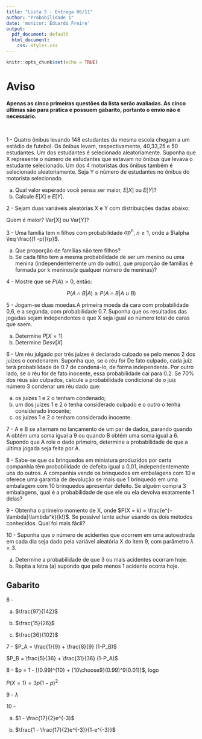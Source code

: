 ```yaml
---
title: "Lista 5 - Entrega 06/11"
author: "Probabilidade 1"
date: 'monitor: Eduardo Freire'
output:
  pdf_document: default
  html_document:
    css: styles.css
---
```


```r
knitr::opts_chunk$set(echo = TRUE)
```

# Aviso

**Apenas as cinco primeiras questões da lista serão avaliadas. As cinco últimas são para prática e possuem gabarito, portanto o envio não é necessário.**


<br>

1 -  Quatro ônibus levando 148 estudantes da mesma escola chegam a um estádio de futebol. Os ônibus levam, respectivamente, 40,33,25 e 50 estudantes. Um dos estudantes é selecionado aleatoriamente. Suponha que X represente o número de estudantes que estavam no ônibus que levava o estudante selecionado. Um dos 4 motoristas dos ônibus também é selecionado aleatoriamente. Seja Y o número de estudantes no ônibus do motorista selecionado.

(a) Qual valor esperado você pensa ser maior, $E[X]$ ou $E[Y]$?
(b) Calcule $E[X]$ e $E[Y]$. 



2 - Sejam duas variáveis aleatórias X e Y com distribuições dadas abaixo:

\begin{center}
\begin{tabular}{ |c|c|c|c| }
 \hline
 $X$ & 0 & 1 & 2 \\
 \hline
 $f_X(x)$ & 0.2 & 0.3 & 0.5 \\
 \hline
\end{tabular}
\end{center}


\begin{center}
\begin{tabular}{ |c|c|c|c| }
 \hline
 $Y$ & 0 & 1 & 2\\
 \hline
 $f_Y(y)$ & 0.4 & 0.4 & 0.2 \\
 \hline
\end{tabular}
\end{center}


Quem é maior? Var[X] ou Var[Y]?


3 - Uma família tem n filhos com probabilidade $\alpha p^n$, $n \geq 1$, onde a $\alpha \leq \frac{(1 -p)}{p}$.

(a) Que proporção de famílias não tem filhos?
(b) Se cada filho tem a mesma probabilidade de ser um menino ou uma menina (independentemente um do outro), que proporção de famílias é formada por k meninos(e qualquer número de meninas)?


4 - Mostre que se $P(A)> 0$, então:

$$P(A\cap B|A) \geq P(A\cap B|A\cup B)$$


5 - Jogam-se duas moedas.A primeira moeda dá cara com probabilidade 0,6, e a segunda, com probabilidade 0.7. Suponha que os resultados das jogadas sejam independentes e que X seja igual ao número total de caras que saem.

(a) Determine $P[X = 1]$
(b) Determine $Desv[X]$



6 - Um réu julgado por três juízes é declarado culpado se pelo menos 2 dos juízes o condenarem. Suponha que, se o réu for De fato culpado, cada juiz terá probabilidade de 0.7 de condená-lo, de forma independente. Por outro lado, se o réu for de fato inocente, essa probabilidade cai para 0.2. Se 70% dos réus são culpados, calcule a probabilidade condicional de o juiz número 3 condenar um réu dado que:

(a) os juízes 1 e 2 o tenham condenado;
(b) um dos juízes 1 e 2 o tenha considerado culpado e o outro o tenha considerado inocente;
(c) os juízes 1 e 2 o tenham considerado
inocente.

7 - A e B se alternam no lançamento de um par de dados, parando quando A obtém uma soma igual a 9 ou quando B obtém uma soma igual a 6. Supondo que A role o dado primeiro, determine a probabilidade de que a última jogada seja feita por A.

8 - Sabe-se que os brinquedos em miniatura produzidos por certa companhia têm probabilidade de defeito igual a 0,01, independentemente uns do outros. A companhia vende os brinquedos em embalagens com 10 e oferece uma garantia de devolução se mais que 1 brinquedo em uma embalagem com 10 brinquedos apresentar defeito. Se alguém compra 3 embalagens, qual é a probabilidade de que ele ou ela devolva exatamente 1 delas?


9 - Obtenha o primeiro momento de X, onde $P(X = k) = \frac{e^{-\lambda}\lambda^k}{k!}$. Se possível tente achar usando os dois métodos conhecidos. Qual foi mais fácil?

10 - Suponha que o número de acidentes que ocorrem em uma autoestrada em cada dia seja dado pela variável aleatória X do item 9, com parâmetro $\lambda = 3$.

(a) Determine a probabilidade de que 3 ou mais acidentes ocorram hoje.
(b) Repita a letra (a) supondo que pelo menos 1 acidente ocorra hoje.


## Gabarito

6 -

(a) $\frac{97}{142}$

(b) $\frac{15}{26}$

(c) $\frac{36}{102}$



7 - $P_A = \frac{1}{9} + \frac{8}{9} (1-P_B)$

$P_B = \frac{5}{36} + \frac{31}{36} (1-P_A)$

8 - $p = 1 - [(0.99)^{10} + {10\choose9}(0.99)^9(0.01)]$, logo

$P(X=1) = 3p(1-p)^2$

9 - $\lambda$

10 - 

(a) $1 - \frac{17}{2}e^{-3}$

(b) $\frac{1 - \frac{17}{2}e^{-3}}{1-e^{-3}}$
